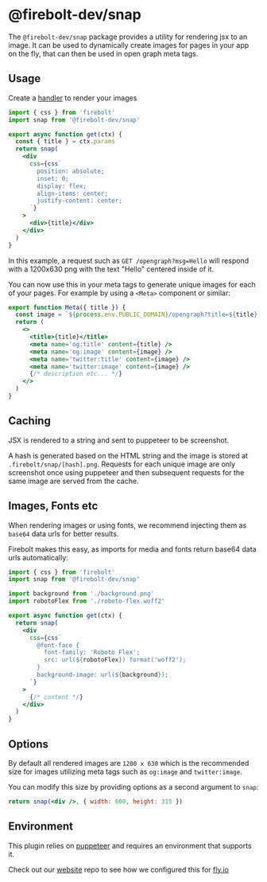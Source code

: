 <Meta
  title='Package: @firebolt-dev/snap'
  description='A Firebolt utility for rendering jsx to an image.'
/>

# @firebolt-dev/snap

The `@firebolt-dev/snap` package provides a utility for rendering jsx to an image. It can be used to dynamically create images for pages in your app on the fly, that can then be used in open graph meta tags.

## Usage

Create a [handler](/docs/ref/handler-js) to render your images

```jsx title='routes/opengraph.js' lineNumbers
import { css } from 'firebolt'
import snap from '@firebolt-dev/snap'

export async function get(ctx) {
  const { title } = ctx.params
  return snap(
    <div
      css={css`
        position: absolute;
        inset: 0;
        display: flex;
        align-items: center;
        justify-content: center;
      `}
    >
      <div>{title}</div>
    </div>
  )
}
```

In this example, a request such as `GET /opengraph?msg=Hello` will respond with a 1200x630 png with the text "Hello" centered inside of it.

You can now use this in your meta tags to generate unique images for each of your pages. For example by using a `<Meta>` component or similar:

```jsx title='components/Meta.js' lineNumbers
export function Meta({ title }) {
  const image = `${process.env.PUBLIC_DOMAIN}/opengraph?title=${title}`
  return (
    <>
      <title>{title}</title>
      <meta name='og:title' content={title} />
      <meta name='og:image' content={image} />
      <meta name='twitter:title' content={image} />
      <meta name='twitter:image' content={image} />
      {/* description etc... */}
    </>
  )
}
```

## Caching

JSX is rendered to a string and sent to puppeteer to be screenshot.

A hash is generated based on the HTML string and the image is stored at `.firebolt/snap/[hash].png`.
Requests for each unique image are only screenshot once using puppeteer and then subsequent requests for the same image are served from the cache.

## Images, Fonts etc

When rendering images or using fonts, we recommend injecting them as `base64` data urls for better results.

Firebolt makes this easy, as imports for media and fonts return base64 data urls automatically:

```jsx title='routes/opengraph.js' lineNumbers
import { css } from 'firebolt'
import snap from '@firebolt-dev/snap'

import background from './background.png'
import robotoFlex from './roboto-flex.woff2'

export async function get(ctx) {
  return snap(
    <div
      css={css`
        @font-face {
          font-family: 'Roboto Flex';
          src: url(${robotoFlex}) format('woff2');
        }
        background-image: url(${background});
      `}
    >
      {/* content */}
    </div>
  )
}
```

## Options

By default all rendered images are `1200 x 630` which is the recommended size for images utilizing meta tags such as `og:image` and `twitter:image`.

You can modify this size by providing options as a second argument to `snap`:

```jsx
return snap(<div />, { width: 600, height: 315 })
```

## Environment

This plugin relies on [puppeteer](https://pptr.dev/) and requires an environment that supports it.

Check out our [website](https://github.com/firebolt-dev/firebolt/blob/main/packages/website/Dockerfile) repo to see how we configured this for [fly.io](https://fly.io)
